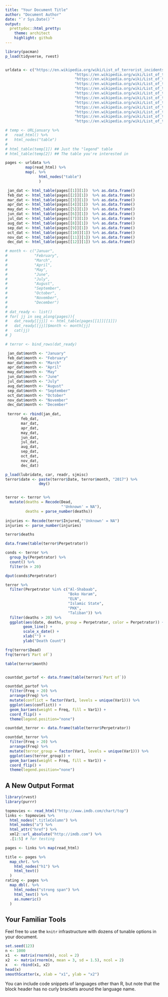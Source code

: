 ```yaml
---
title: "Your Document Title"
author: "Document Author"
date: "`r Sys.Date()`"
output:
  prettydoc::html_pretty:
    theme: architect
    highlight: github
---
```


```r
library(pacman)
p_load(tidyverse, rvest)


urldata <- c("https://en.wikipedia.org/wiki/List_of_terrorist_incidents_in_January_2017", 
                               "https://en.wikipedia.org/wiki/List_of_terrorist_incidents_in_February_2017",
                               "https://en.wikipedia.org/wiki/List_of_terrorist_incidents_in_March_2017",
                               "https://en.wikipedia.org/wiki/List_of_terrorist_incidents_in_April_2017",
                               "https://en.wikipedia.org/wiki/List_of_terrorist_incidents_in_May_2017",
                               "https://en.wikipedia.org/wiki/List_of_terrorist_incidents_in_June_2017",
                               "https://en.wikipedia.org/wiki/List_of_terrorist_incidents_in_July_2017",
                               "https://en.wikipedia.org/wiki/List_of_terrorist_incidents_in_August_2017",
                               "https://en.wikipedia.org/wiki/List_of_terrorist_incidents_in_September_2017",
                               "https://en.wikipedia.org/wiki/List_of_terrorist_incidents_in_October_2017",
                               "https://en.wikipedia.org/wiki/List_of_terrorist_incidents_in_November_2017",
                               "https://en.wikipedia.org/wiki/List_of_terrorist_incidents_in_December_2017")

# temp <- URLjanuary %>% 
#   read_html() %>%
#   html_nodes("table")
# 
# html_table(temp[1]) ## Just the "legend" table
# html_table(temp[2]) ## The table you're interested in

pages <- urldata %>%
         map(read_html) %>%
         map(. %>% 
               html_nodes("table") 
               )

 jan_dat <- html_table(pages[[1]][1])  %>% as.data.frame()
 feb_dat <- html_table(pages[[2]][1])  %>% as.data.frame()
 mar_dat <- html_table(pages[[3]][1])  %>% as.data.frame()
 apr_dat <- html_table(pages[[4]][1])  %>% as.data.frame()
 may_dat <- html_table(pages[[5]][1])  %>% as.data.frame()
 jun_dat <- html_table(pages[[6]][1])  %>% as.data.frame()
 jul_dat <- html_table(pages[[7]][1])  %>% as.data.frame()
 aug_dat <- html_table(pages[[8]][1])  %>% as.data.frame()
 sep_dat <- html_table(pages[[9]][1])  %>% as.data.frame()
 oct_dat <- html_table(pages[[10]][1]) %>% as.data.frame()
 nov_dat <- html_table(pages[[11]][1]) %>% as.data.frame()
 dec_dat <- html_table(pages[[12]][1]) %>% as.data.frame()

# month <- c("Januar",
#            "February",
#            "March",
#            "April",
#            "May",
#            "June",
#            "July",
#            "August",
#            "September",
#            "October",
#            "November",
#            "December")
# 
# dat_ready <- list()
# for( jj in seq_along(pages)){
#   dat_ready[[jj]] <- html_table(pages[[1]][[1]])
#   dat_ready[[jj]]$month <- month[jj]
#   cat(jj)
# }

# terror <- bind_rows(dat_ready)

 jan_dat$month <- "January"
 feb_dat$month <- "February"
 mar_dat$month <- "March"
 apr_dat$month <- "April"
 may_dat$month <- "May"
 jun_dat$month <- "June"
 jul_dat$month <- "July"
 aug_dat$month <- "August"
 sep_dat$month <- "September"
 oct_dat$month <- "October"
 nov_dat$month <- "November"
 dec_dat$month <- "December"
 
 terror <- rbind(jan_dat,
       feb_dat,
       mar_dat,
       apr_dat,
       may_dat,
       jun_dat,
       jul_dat,
       aug_dat,
       sep_dat,
       oct_dat,
       nov_dat,
       dec_dat)

p_load(lubridate, car, readr, sjmisc)
terror$date <- paste(terror$Date, terror$month, "2017") %>% 
               dmy()


terror <- terror %>% 
  mutate(deaths = Recode(Dead,
                         "'Unknown' = NA"),
         deaths = parse_number(deaths))
  
injuries <- Recode(terror$Injured,"'Unknown' = NA")
injuries <- parse_number(injuries)

terror$deaths

data.frame(table(terror$Perpetrator))

conds <- terror %>% 
  group_by(Perpetrator) %>% 
  count() %>% 
  filter(n > 20)

dput(conds$Perpetrator)

terror %>% 
  filter(Perpetrator %in% c("Al-Shabaab", 
                            "Boko Haram", 
                            "ELN", 
                            "Islamic State", 
                            "PKK", 
                            "Taliban")) %>% 
  filter(deaths > 20) %>% 
  ggplot(aes(date, deaths, group = Perpetrator, color = Perpetrator)) + 
        geom_line() +              
        scale_x_date() + 
        xlab("") + 
        ylab("Death Count")

frq(terror$Dead)
frq(terror$`Part of`)

table(terror$month)


countdat_partof <- data.frame(table(terror$`Part of`))

countdat_partof %>% 
  filter(Freq > 20) %>% 
  arrange(Freq) %>% 
  mutate(conflict = factor(Var1, levels = unique(Var1))) %>% 
  ggplot(aes(conflict)) + 
  geom_bar(aes(weight = Freq, fill = Var1)) + 
  coord_flip() +
  theme(legend.position="none")

countdat_terror <- data.frame(table(terror$Perpetrator))

countdat_terror %>% 
  filter(Freq > 20) %>% 
  arrange(Freq) %>% 
  mutate(terror_group = factor(Var1, levels = unique(Var1))) %>% 
  ggplot(aes(terror_group)) + 
  geom_bar(aes(weight = Freq, fill = Var1)) + 
  coord_flip() +
  theme(legend.position="none")

```


## A New Output Format

```r
library(rvest)
library(purrr)

topmovies <- read_html("http://www.imdb.com/chart/top")
links <- topmovies %>%
  html_nodes(".titleColumn") %>%
  html_nodes("a") %>%
  html_attr("href") %>% 
  xml2::url_absolute("http://imdb.com") %>% 
  .[1:5] # for testing

pages <- links %>% map(read_html)

title <- pages %>% 
  map_chr(. %>% 
    html_nodes("h1") %>% 
    html_text()
  )
rating <- pages %>% 
  map_dbl(. %>% 
    html_nodes("strong span") %>% 
    html_text() %>% 
    as.numeric()
  )
```



## Your Familiar Tools

Feel free to use the `knitr` infrastructure with dozens of tunable options in
your document.

```r
set.seed(123)
n <- 1000
x1  <- matrix(rnorm(n), ncol = 2)
x2  <- matrix(rnorm(n, mean = 3, sd = 1.5), ncol = 2)
x   <- rbind(x1, x2)
head(x)
smoothScatter(x, xlab = "x1", ylab = "x2")
```

You can include code snippets of languages other than R, but note that
the block header has no curly brackets around the language name.

